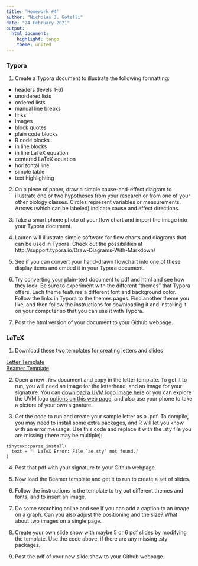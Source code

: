 ```yaml
---
title: 'Homework #4'
author: "Nicholas J. Gotelli"
date: "24 February 2021"
output: 
  html_document: 
    highlight: tango
    theme: united
---
```


### Typora

1. Create a Typora document to illustrate the following formatting:

* headers (levels 1-6)
* unordered lists
* ordered lists
* manual line breaks
* links
* images
* block quotes
* plain code blocks
* R code blocks
* in line blocks
* in line LaTeX equation
* centered LaTeX equation
* horizontal line
* simple table
* text highlighting

2. On a piece of paper, draw a simple cause-and-effect diagram to illustrate one or two hypotheses from your research or from one of your other biology classes. Circles represent variables or measurements. Arrows (which can be labeled) indicate cause and effect directions.

3. Take a smart phone photo of your flow chart and import the image into your Typora document.

4. Lauren will illustrate simple software for flow charts and diagrams that can be used in Typora. Check out the possibilities at http://support.typora.io/Draw-Diagrams-With-Markdown/

5. See if you can convert your hand-drawn flowchart into one of these display items and embed it in your Typora document.

6. Try converting your plain-text document to pdf and html and see how they look. Be sure to experiment with the different "themes" that Typora offers. Each theme features a different font and background color. Follow the links in Typora to the themes pages. Find another theme you like, and then follow the instructions for downloading it and installing it on your computer so that you can use it with Typora.

7. Post the html version of your document to your Github webpage.

### LaTeX

1. Download these two templates for creating letters and slides

[Letter Template](01_UVM_Letter_TEMPLATE.Rnw)    
[Beamer Template](01_Beamer_TEMPLATE.Rnw)

2. Open a new `.Rnw` document and copy in the letter template. To get it to run, you will need an image for the letterhead, and an image for your signature. You can [download a UVM logo image here](UVMLogoSolid7484.jpg) or you can explore the UVM logo [options on this web page](https://www.uvm.edu/creative_styleguide/uvm-logo-assets), and also use your phone to take a picture of your own signature.

3. Get the code to run and create your sample letter as a .pdf. To compile, you may need to install some extra packages, and R will let you know with an error message. Use this code and replace it with the .sty file you are missing (there may be multiple):

```
tinytex::parse_install(
  text = "! LaTeX Error: File `ae.sty' not found."
)
```

4. Post that pdf with your signature to your Github webpage.

5. Now load the Beamer template and get it to run to create a set of slides.

6. Follow the instructions in the template to try out different themes and fonts, and to insert an image.

7. Do some searching online and see if you can add a caption to an image on a graph. Can you also adjust the positioning and the size? What about two images on a single page.

8. Create your own slide show with maybe 5 or 6 pdf slides by modifying the template. Use the code above, if there are any missing .sty packages.

9. Post the pdf of your new slide show to your Github webpage.



